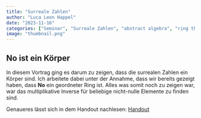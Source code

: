 ```yaml
---
title: "Surreale Zahlen"
author: "Luca Leon Happel"
date: "2023-11-16"
categories: ["Seminar", "Surreale Zahlen", "abstract algebra", "ring theory"]
image: "thumbnail.png"
---
```


## $\boldsymbol{No}$ ist ein Körper

In diesem Vortrag ging es darum zu zeigen, dass die surrealen Zahlen ein Körper sind.
Ich arbeitete dabei unter der Annahme, dass wir bereits gezeigt haben,
dass $\boldsymbol{No}$ ein geordneter Ring ist. Alles was somit noch zu zeigen
war, war das multiplikative Inverse für beliebige nicht-nulle Elemente zu finden
sind.

Genaueres lässt sich in dem Handout nachlesen: [Handout](./Handout.pdf)